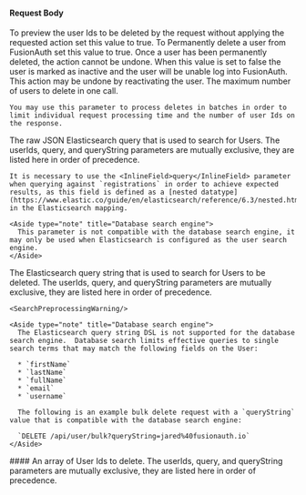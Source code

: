 
#### Request Body

<APIBlock>
  <APIField name="dryRun" type="Boolean" optional defaults="false">
    To preview the user Ids to be deleted by the request without applying the requested action set this value to <InlineFieldValue>true</InlineFieldValue>.
  </APIField>

  <APIField name="hardDelete" type="Boolean" optional defaults="false">
    To Permanently delete a user from FusionAuth set this value to <InlineFieldValue>true</InlineFieldValue>. Once a user has been permanently deleted, the action cannot be undone. When this value is set to <InlineFieldValue>false</InlineFieldValue> the user is marked as inactive and the user will be unable log into FusionAuth. This action may be undone by reactivating the user.
  </APIField>

  <APIField name="limit" type="Integer" optional defaults="10,000" since="1.48.0">
    The maximum number of users to delete in one call.

    You may use this parameter to process deletes in batches in order to limit individual request processing time and the number of user Ids on the response.
  </APIField>

  <APIField name="query" type="String" optional since="1.13.0">
    The raw JSON Elasticsearch query that is used to search for Users. The <InlineField>userIds</InlineField>, <InlineField>query</InlineField>, and <InlineField>queryString</InlineField> parameters are mutually exclusive, they are listed here in order of precedence.

    It is necessary to use the <InlineField>query</InlineField> parameter when querying against `registrations` in order to achieve expected results, as this field is defined as a [nested datatype](https://www.elastic.co/guide/en/elasticsearch/reference/6.3/nested.html) in the Elasticsearch mapping.

    <Aside type="note" title="Database search engine">
      This parameter is not compatible with the database search engine, it may only be used when Elasticsearch is configured as the user search engine.
    </Aside>
  </APIField>

  <APIField name="queryString" type="String" optional since="1.13.0">
    The Elasticsearch query string that is used to search for Users to be deleted. The <InlineField>userIds</InlineField>, <InlineField>query</InlineField>, and <InlineField>queryString</InlineField>  parameters are mutually exclusive, they are listed here in order of precedence.

    <SearchPreprocessingWarning/>

    <Aside type="note" title="Database search engine">
      The Elasticsearch query string DSL is not supported for the database search engine.  Database search limits effective queries to single search terms that may match the following fields on the User:

      * `firstName`
      * `lastName`
      * `fullName`
      * `email`
      * `username`

      The following is an example bulk delete request with a `queryString` value that is compatible with the database search engine:

      `DELETE /api/user/bulk?queryString=jared%40fusionauth.io`
    </Aside>
  </APIField>

</APIBlock>
####

  <APIField name="userIds" type="Array" optional>
    An array of User Ids to delete. The <InlineField>userIds</InlineField>, <InlineField>query</InlineField>, and <InlineField>queryString</InlineField>  parameters are mutually exclusive, they are listed here in order of precedence.
  </APIField>
<JSON title="Example Request JSON searching by userIds" src="users/bulk-delete-ids-request.json" />

<JSON title="Example JSON for the query parameter to search for users with unverified registrations to a specific application" src="users/unverified-registrations-query.json" />

<JSON title="Example JSON searching by query for users with unverified registrations to a specific application" src="users/bulk-delete-query-request.json" />

<JSON title="Example JSON for the query parameter to search for users with a specific role" src="users/role-query.json" />

<JSON title="Example JSON searching by query for users with with a specific role" src="users/bulk-delete-role-query-request.json" />

<JSON title="Example Request JSON searching by queryString for users with an email address matching a pattern" src="users/bulk-delete-queryString-email-request.json" />

<JSON title="Example Request JSON searching by queryString for users belonging to a specific group with a limit" src="users/bulk-delete-queryString-group-request.json" />

<JSON title="Example Request JSON searching by queryString for users of a specific tenant. A global API key must be used, and you may not use the X-FusionAuth-TenantId header when the search parameters include tenantId" src="users/bulk-delete-queryString-tenant-request.json" />
